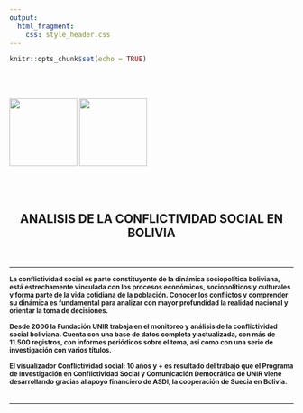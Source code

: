 ```yaml
---
output: 
  html_fragment:
    css: style_header.css 
---
```

```r
knitr::opts_chunk$set(echo = TRUE)
```

<br>
<br>
<div><left>
  <img src="img/unir.png" heigth = 120 width = 120/>
  <img src="img/suecia.jpg" heigth = 120 width = 120/>
  </left>
  
</div>
<br>
<br>
<center>
<h2>ANALISIS DE LA CONFLICTIVIDAD SOCIAL EN BOLIVIA</h2>
</center>
<br>

---

<b><small>La conflictividad social es parte constituyente de la dinámica sociopolítica boliviana, está estrechamente vinculada con los procesos económicos, sociopolíticos y culturales y forma parte de la vida cotidiana de la población. Conocer los conflictos y comprender su dinámica es fundamental para analizar con mayor profundidad la realidad nacional y orientar la toma de decisiones.

Desde 2006 la Fundación UNIR trabaja en el monitoreo y análisis de la conflictividad social boliviana. Cuenta con una base de datos completa y actualizada, con más de 11.500 registros, con informes periódicos sobre el tema, así como con una serie de investigación con varios títulos. 

El visualizador Conflictividad social: 10 años y + es resultado del trabajo que el Programa de Investigación en Conflictividad Social y Comunicación Democrática de UNIR viene desarrollando gracias al apoyo financiero de ASDI, la cooperación de Suecia en Bolivia. 
</small></b>
<br>
<br>


---




